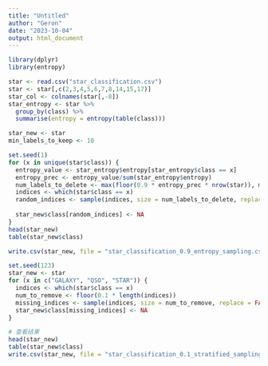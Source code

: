 ---
title: "Untitled"
author: "Geron"
date: "2023-10-04"
output: html_document
---
```{r}
library(dplyr)
library(entropy)

star <- read.csv("star_classification.csv")
star <- star[,c(2,3,4,5,6,7,8,14,15,17)]
star_col <- colnames(star[,-8])
star_entropy <- star %>%
  group_by(class) %>%
  summarise(entropy = entropy(table(class)))

star_new <- star
min_labels_to_keep <- 10

set.seed(1)
for (x in unique(star$class)) {
  entropy_value <- star_entropy$entropy[star_entropy$class == x]
  entropy_prec <- entropy_value/sum(star_entropy$entropy)
  num_labels_to_delete <- max(floor(0.9 * entropy_prec * nrow(star)), min_labels_to_keep)
  indices <- which(star$class == x)
  random_indices <- sample(indices, size = num_labels_to_delete, replace = FALSE)
  
  star_new$class[random_indices] <- NA
}
head(star_new)
table(star_new$class)

write.csv(star_new, file = "star_classification_0.9_entropy_sampling.csv", row.names = FALSE)
```

```{r}
set.seed(123)
star_new <- star
for (x in c("GALAXY", "QSO", "STAR")) {
  indices <- which(star$class == x)
  num_to_remove <- floor(0.1 * length(indices))
  missing_indices <- sample(indices, size = num_to_remove, replace = FALSE)
  star_new$class[missing_indices] <- NA
}

# 查看结果
head(star_new)
table(star_new$class)
write.csv(star_new, file = "star_classification_0.1_stratified_sampling.csv", row.names = FALSE)
```


